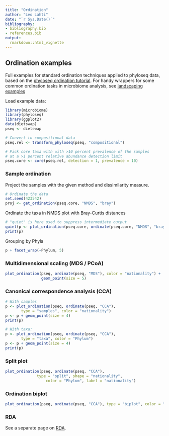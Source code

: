```yaml
---
title: "Ordination"
author: "Leo Lahti"
date: "`r Sys.Date()`"
bibliography: 
- bibliography.bib
- references.bib
output: 
  rmarkdown::html_vignette
---
```

<!--
  %\VignetteEngine{knitr::rmarkdown}
  %\VignetteIndexEntry{microbiome tutorial - ordination}
  %\usepackage[utf8]{inputenc}
  %\VignetteEncoding{UTF-8}  
-->


## Ordination examples

Full examples for standard ordination techniques applied to phyloseq data, based on the [phyloseq ordination tutorial](http://joey711.github.io/phyloseq/plot_ordination-examples.html). For handy wrappers for some common ordination tasks in microbiome analysis, see [landscaping examples](Landscaping.md)


Load example data:

```r
library(microbiome)
library(phyloseq)
library(ggplot2)
data(dietswap)
pseq <- dietswap

# Convert to compositional data
pseq.rel <- transform_phyloseq(pseq, "compositional")

# Pick core taxa with with >10 percent prevalence of the samples
# at a >1 percent relative abundance detection limit
pseq.core <- core(pseq.rel, detection = 1, prevalence = 10)
```


### Sample ordination

Project the samples with the given method and dissimilarity measure. 

```r
# Ordinate the data
set.seed(423542)
proj <- get_ordination(pseq.core, "NMDS", "bray")
```


Ordinate the taxa in NMDS plot with Bray-Curtis distances

```r
# "quiet" is here used to suppress intermediate output
quiet(p <- plot_ordination(pseq.core, ordinate(pseq.core, "NMDS", "bray"), type = "taxa", color = "Phylum", title = "Taxa ordination"))
print(p)
```

Grouping by Phyla

```r
p + facet_wrap(~Phylum, 5)
```


### Multidimensional scaling (MDS / PCoA)

```r
plot_ordination(pseq, ordinate(pseq, "MDS"), color = "nationality") +
                geom_point(size = 5)
```


### Canonical correspondence analysis (CCA)


```r
# With samples
p <- plot_ordination(pseq, ordinate(pseq, "CCA"),
       type = "samples", color = "nationality")
p <- p + geom_point(size = 4)
print(p)

# With taxa:
p <- plot_ordination(pseq, ordinate(pseq, "CCA"),
       type = "taxa", color = "Phylum")
p <- p + geom_point(size = 4)
print(p)
```


### Split plot

```r
plot_ordination(pseq, ordinate(pseq, "CCA"),
		      type = "split", shape = "nationality", 
    		      color = "Phylum", label = "nationality")
```


### Ordination biplot

```r
plot_ordination(pseq, ordinate(pseq, "CCA"), type = "biplot", color = "Phylum")
```





### RDA

See a separate page on [RDA](RDA.md).




